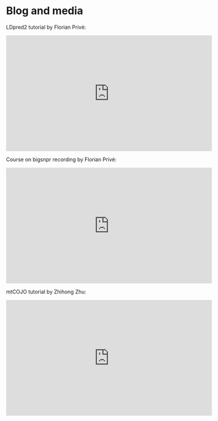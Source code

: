 # Blog and media

LDpred2 tutorial by Florian Privé:   


<iframe width="560" height="315" src="https://www.youtube.com/embed/aya8WsNAu6U" title="YouTube video player" frameborder="0" allow="accelerometer; autoplay; clipboard-write; encrypted-media; gyroscope; picture-in-picture" allowfullscreen></iframe>
   
   

Course on bigsnpr recording by Florian Privé:   

<iframe width="560" height="315" src="https://www.youtube.com/embed/7VxBT5A_AcA" title="YouTube video player" frameborder="0" allow="accelerometer; autoplay; clipboard-write; encrypted-media; gyroscope; picture-in-picture" allowfullscreen></iframe>
     
     

mtCOJO tutorial by Zhihong Zhu: 

  <iframe width="560" height="315" src="https://www.youtube.com/embed/TsNlswDVPos" title="YouTube video player" frameborder="0" allow="accelerometer; autoplay; clipboard-write; encrypted-media; gyroscope; picture-in-picture" allowfullscreen></iframe>
  

